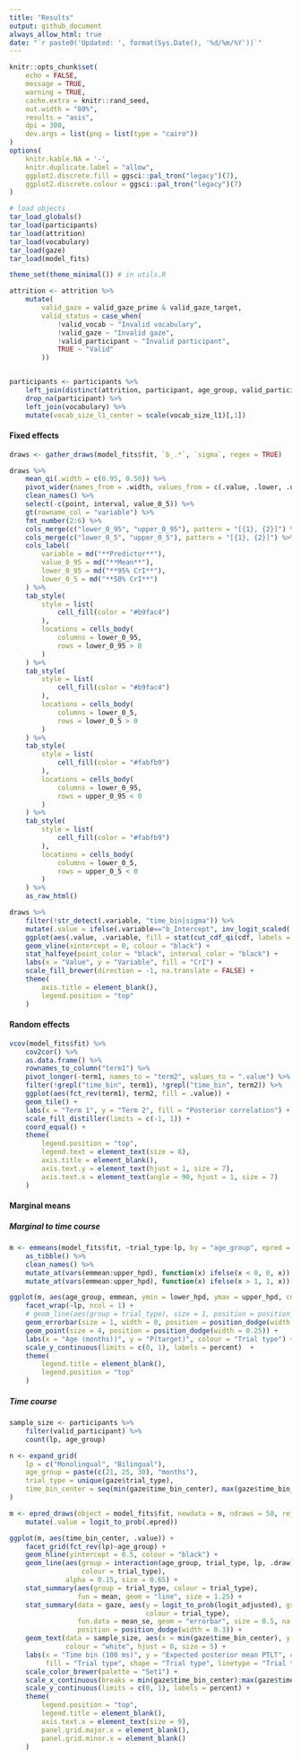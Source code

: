```yaml
---
title: "Results"
output: github_document
always_allow_html: true
date: "`r paste0('Updated: ', format(Sys.Date(), '%d/%m/%Y'))`"
---
```



```r
knitr::opts_chunk$set(
	echo = FALSE,
	message = TRUE,
	warning = TRUE, 
	cache.extra = knitr::rand_seed,
	out.width = "80%",
	results = "asis",
	dpi = 300,
	dev.args = list(png = list(type = "cairo"))
)
options(
	knitr.kable.NA = '-',
	knitr.duplicate.label = "allow",
	ggplot2.discrete.fill = ggsci::pal_tron("legacy")(7),
	ggplot2.discrete.colour = ggsci::pal_tron("legacy")(7)
)


```



```r

# load objects
tar_load_globals()
tar_load(participants)
tar_load(attrition)
tar_load(vocabulary)
tar_load(gaze)
tar_load(model_fits)

theme_set(theme_minimal()) # in utils.R

attrition <- attrition %>% 
	mutate(
		valid_gaze = valid_gaze_prime & valid_gaze_target,
		valid_status = case_when(
			!valid_vocab ~ "Invalid vocabulary",
			!valid_gaze ~ "Invalid gaze",
			!valid_participant ~ "Invalid participant",
			TRUE ~ "Valid"
		))


participants <- participants %>% 
	left_join(distinct(attrition, participant, age_group, valid_participant)) %>% 
	drop_na(participant) %>% 
	left_join(vocabulary) %>% 
	mutate(vocab_size_l1_center = scale(vocab_size_l1)[,1])

```


#### Fixed effects


```r
draws <- gather_draws(model_fits$fit, `b_.*`, `sigma`, regex = TRUE)

draws %>% 
	mean_qi(.width = c(0.95, 0.50)) %>% 
	pivot_wider(names_from = .width, values_from = c(.value, .lower, .upper)) %>% 
	clean_names() %>% 
	select(-c(point, interval, value_0_5)) %>% 
	gt(rowname_col = "variable") %>% 
	fmt_number(2:6) %>% 
	cols_merge(c("lower_0_95", "upper_0_95"), pattern = "[{1}, {2}]") %>% 
	cols_merge(c("lower_0_5", "upper_0_5"), pattern = "[{1}, {2}]") %>% 
	cols_label(
		variable = md("**Predictor**"),
		value_0_95 = md("**Mean**"),
		lower_0_95 = md("**95% CrI**"),
		lower_0_5 = md("**50% CrI**")
	) %>% 
	tab_style(
		style = list(
			cell_fill(color = "#b9fac4")
		),
		locations = cells_body(
			columns = lower_0_95,
			rows = lower_0_95 > 0
		)
	) %>% 
	tab_style(
		style = list(
			cell_fill(color = "#b9fac4")
		),
		locations = cells_body(
			columns = lower_0_5,
			rows = lower_0_5 > 0
		)
	) %>% 
	tab_style(
		style = list(
			cell_fill(color = "#fabfb9")
		),
		locations = cells_body(
			columns = lower_0_95,
			rows = upper_0_95 < 0
		)
	) %>% 
	tab_style(
		style = list(
			cell_fill(color = "#fabfb9")
		),
		locations = cells_body(
			columns = lower_0_5,
			rows = upper_0_5 < 0
		)
	) %>% 
	as_raw_html()
```


```r

draws %>% 
	filter(!str_detect(.variable, "time_bin|sigma")) %>% 
	mutate(.value = ifelse(.variable=="b_Intercept", inv_logit_scaled(.value), .value/4)) %>% 
	ggplot(aes(.value, .variable, fill = stat(cut_cdf_qi(cdf, labels = percent, .width = c(0.50, 0.80, 0.95))))) +
	geom_vline(xintercept = 0, colour = "black") +
	stat_halfeye(point_color = "black", interval_color = "black") +
	labs(x = "Value", y = "Variable", fill = "CrI") +
	scale_fill_brewer(direction = -1, na.translate = FALSE) +
	theme(
		axis.title = element_blank(),
		legend.position = "top"
	)

```

#### Random effects


```r

vcov(model_fits$fit) %>% 
	cov2cor() %>% 
	as.data.frame() %>% 
	rownames_to_column("term1") %>% 
	pivot_longer(-term1, names_to = "term2", values_to = ".value") %>% 
	filter(!grepl("time_bin", term1), !grepl("time_bin", term2)) %>% 
	ggplot(aes(fct_rev(term1), term2, fill = .value)) +
	geom_tile() +
	labs(x = "Term 1", y = "Term 2", fill = "Posterior correlation") +
	scale_fill_distiller(limits = c(-1, 1)) +
	coord_equal() +
	theme(
		legend.position = "top",
		legend.text = element_text(size = 8),
		axis.title = element_blank(),
		axis.text.y = element_text(hjust = 1, size = 7),
		axis.text.x = element_text(angle = 90, hjust = 1, size = 7)
	)

```


#### Marginal means {.tabset }

##### Marginal to time course

```r

m <- emmeans(model_fits$fit, ~trial_type:lp, by = "age_group", epred = TRUE) %>% 
	as_tibble() %>% 
	clean_names() %>% 
	mutate_at(vars(emmean:upper_hpd), function(x) ifelse(x < 0, 0, x)) %>% 
	mutate_at(vars(emmean:upper_hpd), function(x) ifelse(x > 1, 1, x))

ggplot(m, aes(age_group, emmean, ymin = lower_hpd, ymax = upper_hpd, colour = trial_type)) +
	facet_wrap(~lp, ncol = 1) +
	# geom_line(aes(group = trial_type), size = 1, position = position_dodge(width = 0.25)) +
	geom_errorbar(size = 1, width = 0, position = position_dodge(width = 0.25)) +
	geom_point(size = 4, position = position_dodge(width = 0.25)) +
	labs(x = "Age (months))", y = "P(target)", colour = "Trial type") +
	scale_y_continuous(limits = c(0, 1), labels = percent)  +
	theme(
		legend.title = element_blank(),
		legend.position = "top"
	)


```

##### Time course

```r
sample_size <- participants %>% 
	filter(valid_participant) %>% 
	count(lp, age_group)

n <- expand_grid(
	lp = c("Monolingual", "Bilingual"),
	age_group = paste(c(21, 25, 30), "months"),
	trial_type = unique(gaze$trial_type),
	time_bin_center = seq(min(gaze$time_bin_center), max(gaze$time_bin_center), 0.5)
)

m <- epred_draws(object = model_fits$fit, newdata = n, ndraws = 50, re_formula = NA) %>% 
	mutate(.value = logit_to_prob(.epred))

ggplot(m, aes(time_bin_center, .value)) +
	facet_grid(fct_rev(lp)~age_group) +
	geom_hline(yintercept = 0.5, colour = "black") +
	geom_line(aes(group = interaction(age_group, trial_type, lp, .draw),
				  colour = trial_type),
			  alpha = 0.15, size = 0.65) +
	stat_summary(aes(group = trial_type, colour = trial_type),
				 fun = mean, geom = "line", size = 1.25) +
	stat_summary(data = gaze, aes(y = logit_to_prob(logit_adjusted), group = trial_type,
								  colour = trial_type),
				 fun.data = mean_se, geom = "errorbar", size = 0.5, na.rm = TRUE,
				 position = position_dodge(width = 0.3)) +
	geom_text(data = sample_size, aes(x = min(gaze$time_bin_center), y = 0.95, label = paste0("N = ", n)),
			  colour = "white", hjust = 0, size = 5) +
	labs(x = "Time bin (100 ms)", y = "Expected posterior mean PTLT", colour = "Trial type",
		 fill = "Trial type", shape = "Trial type", linetype = "Trial type") +
	scale_color_brewer(palette = "Set1") +
	scale_x_continuous(breaks = min(gaze$time_bin_center):max(gaze$time_bin_center), labels = unique(gaze$time_bin)) +
	scale_y_continuous(limits = c(0, 1), labels = percent) + 
	theme(
		legend.position = "top",
		legend.title = element_blank(),
		axis.text.x = element_text(size = 9),
		panel.grid.major.x = element_blank(),
		panel.grid.minor.x = element_blank()
	)
```



